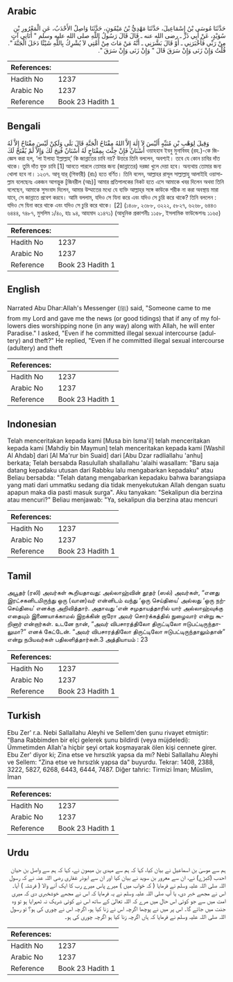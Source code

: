 ## Arabic


<div dir="rtl" lang="ar" style={{fontSize:'larger',backgroundColor:'#f8f9fa',padding:20}}>
حَدَّثَنَا مُوسَى بْنُ إِسْمَاعِيلَ، حَدَّثَنَا مَهْدِيُّ بْنُ مَيْمُونٍ، حَدَّثَنَا وَاصِلٌ الأَحْدَبُ، عَنِ الْمَعْرُورِ بْنِ سُوَيْدٍ، عَنْ أَبِي ذَرٍّ ـ رضى الله عنه ـ قَالَ قَالَ رَسُولُ اللَّهِ صلى الله عليه وسلم ‏"‏ أَتَانِي آتٍ مِنْ رَبِّي فَأَخْبَرَنِي ـ أَوْ قَالَ بَشَّرَنِي ـ أَنَّهُ مَنْ مَاتَ مِنْ أُمَّتِي لاَ يُشْرِكُ بِاللَّهِ شَيْئًا دَخَلَ الْجَنَّةَ ‏"‏‏.‏ قُلْتُ وَإِنْ زَنَى وَإِنْ سَرَقَ قَالَ ‏"‏ وَإِنْ زَنَى وَإِنْ سَرَقَ ‏"‏‏.‏
</div>
<div style={{backgroundColor:'#f8f9fa',padding:20, marginBottom: 10}}><table> <thead> <tr> <th>References:</th> <th></th> </tr> </thead> <tbody><tr><td>Hadith No</td><td>1237</td></tr><tr><td>Arabic No</td><td>1237</td></tr><tr><td>Reference</td><td>Book 23 Hadith 1</td></tr></tbody></table></div>

## Bengali


<div dir="ltr" lang="bn" style={{fontSize:'larger',backgroundColor:'#f8f9fa',padding:20}}>
وَقِيلَ لِوَهْبِ بْنِ مُنَبِّهٍ أَلَيْسَ لاَ إِلٰهَ إِلاَّ اللهُ مِفْتَاحُ الْجَنَّةِ قَالَ بَلَى وَلَكِنْ لَيْسَ مِفْتَاحٌ إِلاَّ لَهُ أَسْنَانٌ فَإِنْ جِئْتَ بِمِفْتَاحٍ لَهُ أَسْنَانٌ فُتِحَ لَكَ وَإِلاَّ لَمْ يُفْتَحْ لَكَ ওয়াহহাব ইবনু মুনাবিবহ (রহ.)-কে জিজ্ঞেস করা হল, ‘লা ইলাহা ইল্লাল্লাহ্’ কি জান্নাতের চাবি নয়? উত্তরে তিনি বললেন, অবশ্যই। তবে যে কোন চাবির দাঁত থাকে। তুমি দাঁত যুক্ত চাবি [1] আনতে পারলে তোমার জন্য (জান্নাতের) দরজা খুলে দেয়া হবে। অন্যথায় তোমার জন্য খোলা হবে না। ১২৩৭. আবূ যার্ (গিফারী) (রাঃ) হতে বর্ণিত। তিনি বলেন, আল্লাহর রাসূল সাল্লাল্লাহু আলাইহি ওয়াসাল্লাম বলেছেনঃ একজন আগন্তুক [জিবরীল (আঃ)] আমার প্রতিপালকের নিকট হতে এসে আমাকে খবর দিলেন অথবা তিনি বলেছেন, আমাকে সুসংবাদ দিলেন, আমার উম্মাতের মধ্যে যে ব্যক্তি আল্লাহ্‌র সঙ্গে কাউকে শরীক না করা অবস্থায় মারা যাবে, সে জান্নাতে প্রবেশ করবে। আমি বললাম, যদিও সে যিনা করে এবং যদিও সে চুরি করে থাকে? তিনি বললেন : যদিও সে যিনা করে থাকে এবং যদিও সে চুরি করে থাকে। [2] (১৪০৮, ২৩৮৮, ৩২২২, ৫৮২৭, ৬২৬৮, ৬৪৪৩ ৬৪৪৪, ৭৪৮৭, মুসলিম ১/৪০, হাঃ ৯৪, আহমাদ ২১৪৭১) (আধুনিক প্রকাশনীঃ ১১৫৮, ইসলামিক ফাউন্ডেশনঃ ১১৬৫)
</div>
<div style={{backgroundColor:'#f8f9fa',padding:20, marginBottom: 10}}><table> <thead> <tr> <th>References:</th> <th></th> </tr> </thead> <tbody><tr><td>Hadith No</td><td>1237</td></tr><tr><td>Arabic No</td><td>1237</td></tr><tr><td>Reference</td><td>Book 23 Hadith 1</td></tr></tbody></table></div>

## English


<div dir="ltr" lang="en" style={{fontSize:'larger',backgroundColor:'#f8f9fa',padding:20}}>
Narrated Abu Dhar:Allah's Messenger (ﷺ) said, "Someone came to me from my Lord and gave me the news (or good tidings) that if any of my followers dies worshipping none (in any way) along with Allah, he will enter Paradise." I asked, "Even if he committed illegal sexual intercourse (adultery) and theft?" He replied, "Even if he committed illegal sexual intercourse (adultery) and theft
</div>
<div style={{backgroundColor:'#f8f9fa',padding:20, marginBottom: 10}}><table> <thead> <tr> <th>References:</th> <th></th> </tr> </thead> <tbody><tr><td>Hadith No</td><td>1237</td></tr><tr><td>Arabic No</td><td>1237</td></tr><tr><td>Reference</td><td>Book 23 Hadith 1</td></tr></tbody></table></div>

## Indonesian


<div dir="ltr" lang="id" style={{fontSize:'larger',backgroundColor:'#f8f9fa',padding:20}}>
Telah menceritakan kepada kami [Musa bin Isma'il] telah menceritakan kepada kami [Mahdiy bin Maymun] telah menceritakan kepada kami [Washil Al Ahdab] dari [Al Ma'rur bin Suaid] dari [Abu Dzar radliallahu 'anhu] berkata; Telah bersabda Rasulullah shallallahu 'alaihi wasallam: "Baru saja datang kepadaku utusan dari Rabbku lalu mengabarkan kepadaku" atau Beliau bersabda: "Telah datang mengabarkan kepadaku bahwa barangsiapa yang mati dari ummatku sedang dia tidak menyekutukan Allah dengan suatu apapun maka dia pasti masuk surga". Aku tanyakan: "Sekalipun dia berzina atau mencuri?" Beliau menjawab: "Ya, sekalipun dia berzina atau mencuri
</div>
<div style={{backgroundColor:'#f8f9fa',padding:20, marginBottom: 10}}><table> <thead> <tr> <th>References:</th> <th></th> </tr> </thead> <tbody><tr><td>Hadith No</td><td>1237</td></tr><tr><td>Arabic No</td><td>1237</td></tr><tr><td>Reference</td><td>Book 23 Hadith 1</td></tr></tbody></table></div>

## Tamil


<div dir="ltr" lang="ta" style={{fontSize:'larger',backgroundColor:'#f8f9fa',padding:20}}>
அபூதர் (ரலி) அவர்கள் கூறியதாவது: அல்லாஹ்வின் தூதர் (ஸல்) அவர்கள், “எனது இரட்சகனிடமிருந்து ஒரு (வான)வர் என்னிடம் வந்து ‘ஒரு செய்தியை’ அல்லது ‘ஒரு நற்செய்தியை’ எனக்கு அறிவித்தார். அதாவது ‘என் சமுதாயத்தாரில் யார் அல்லாஹ்வுக்கு எதையும் இணையாக்காமல் இறக்கின் றாரோ அவர் சொர்க்கத்தில் நுழைவார் என்று கூறினார் என்றார்கள். உடனே நான், “அவர் விபசாரத்திலோ திருட்டிலோ ஈடுபட்டிருந்தாலுமா?” எனக் கேட்டேன். “அவர் விபசாரத்திலோ திருட்டிலோ ஈடுபட்டிருந்தாலும்தான்” என்று நபியவர்கள் பதிலளித்தார்கள்.3 அத்தியாயம் : 23
</div>
<div style={{backgroundColor:'#f8f9fa',padding:20, marginBottom: 10}}><table> <thead> <tr> <th>References:</th> <th></th> </tr> </thead> <tbody><tr><td>Hadith No</td><td>1237</td></tr><tr><td>Arabic No</td><td>1237</td></tr><tr><td>Reference</td><td>Book 23 Hadith 1</td></tr></tbody></table></div>

## Turkish


<div dir="ltr" lang="tr" style={{fontSize:'larger',backgroundColor:'#f8f9fa',padding:20}}>
Ebu Zer' r.a. Nebi Sallallahu Aleyhi ve Sellem'den şunu rivayet etmiştir: "Bana Rabbimden bir elçi gelerek şunu bildirdi (veya müjdeledi): Ümmetimden Allah'a hiçbir şeyi ortak koşmayarak ölen kişi cennete girer. Ebu Zer' diyor ki; Zina etse ve hırsızlık yapsa da mı? Nebi Sallallahu Aleyhi ve Sellem: "Zina etse ve hırsızlık yapsa da" buyurdu. Tekrar: 1408, 2388, 3222, 5827, 6268, 6443, 6444, 7487. Diğer tahric: Tirmizi İman; Müslim, İman
</div>
<div style={{backgroundColor:'#f8f9fa',padding:20, marginBottom: 10}}><table> <thead> <tr> <th>References:</th> <th></th> </tr> </thead> <tbody><tr><td>Hadith No</td><td>1237</td></tr><tr><td>Arabic No</td><td>1237</td></tr><tr><td>Reference</td><td>Book 23 Hadith 1</td></tr></tbody></table></div>

## Urdu


<div dir="rtl" lang="ur" style={{fontSize:'larger',backgroundColor:'#f8f9fa',padding:20}}>
ہم سے موسیٰ بن اسماعیل نے بیان کیا، کہا کہ ہم سے مہدی بن میمون نے، کہا کہ ہم سے واصل بن حیان احدب (کبڑے) نے، ان سے معرور بن سوید نے بیان کیا اور ان سے ابوذر غفاری رضی اللہ عنہ نے کہ رسول اللہ صلی اللہ علیہ وسلم نے فرمایا ( کہ خواب میں ) میرے پاس میرے رب کا ایک آنے والا ( فرشتہ ) آیا۔ اس نے مجھے خبر دی، یا آپ صلی اللہ علیہ وسلم نے یہ فرمایا کہ اس نے مجھے خوشخبری دی کہ میری امت میں سے جو کوئی اس حال میں مرے کہ اللہ تعالیٰ کے ساتھ اس نے کوئی شریک نہ ٹھہرایا ہو تو وہ جنت میں جائے گا۔ اس پر میں نے پوچھا اگرچہ اس نے زنا کیا ہو، اگرچہ اس نے چوری کی ہو؟ تو رسول اللہ صلی اللہ علیہ وسلم نے فرمایا کہ ہاں اگرچہ زنا کیا ہو اگرچہ چوری کی ہو۔
</div>
<div style={{backgroundColor:'#f8f9fa',padding:20, marginBottom: 10}}><table> <thead> <tr> <th>References:</th> <th></th> </tr> </thead> <tbody><tr><td>Hadith No</td><td>1237</td></tr><tr><td>Arabic No</td><td>1237</td></tr><tr><td>Reference</td><td>Book 23 Hadith 1</td></tr></tbody></table></div>